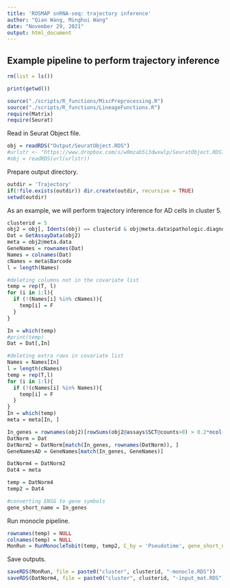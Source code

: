 ```yaml
---
title: 'ROSMAP snRNA-seq: trajectory inference'
author: "Qian Wang, Minghui Wang"
date: "November 29, 2021"
output: html_document
---
```


## Example pipeline to perform trajectory inference
```r
rm(list = ls())

print(getwd())

source("./scripts/R_functions/MiscPreprocessing.R")
source("./scripts/R_functions/LineageFunctions.R")
require(Matrix)
require(Seurat)
```

Read in Seurat Object file.
```r
obj = readRDS("Output/SeuratObject.RDS")
#urlstr <- "https://www.dropbox.com/s/w0mzab5i3dwxwlp/SeuratObject.RDS?raw=1"
#obj = readRDS(url(urlstr))
```

Prepare output directory.
```r
outdir = 'Trajectory'
if(!file.exists(outdir)) dir.create(outdir, recursive = TRUE)
setwd(outdir)
```

As an example, we will perform trajectory inference for AD cells in cluster 5.
```r
clusterid = 5
obj2 = obj[, Idents(obj) == clusterid & obj@meta.data$pathologic.diagnosis.of.AD == 'YES']
Dat = GetAssayData(obj2)
meta = obj2@meta.data
GeneNames = rownames(Dat)
Names = colnames(Dat)
cNames = meta$Barcode
l = length(Names)

#deleting columns not in the covariate list
temp = rep(T, l)
for (i in 1:l){
  if (!(Names[i] %in% cNames)){
    temp[i] = F
  }
}

In = which(temp)
#print(temp)
Dat = Dat[,In]

#deleting extra rows in covariate list
Names = Names[In]
l = length(cNames)
temp = rep(T,l)
for (i in 1:l){
  if (!(cNames[i] %in% Names)){
    temp[i] = F
  }
}
In = which(temp)
meta = meta[In, ]

In_genes = rownames(obj2)[rowSums(obj2@assays$SCT@counts>0) > 0.2*ncol(obj2)]
DatNorm = Dat
DatNorm2 = DatNorm[match(In_genes, rownames(DatNorm)), ]
GeneNamesAD = GeneNames[match(In_genes, GeneNames)]

DatNorm4 = DatNorm2
Dat4 = meta

temp = DatNorm4
temp2 = Dat4

#converting ENSG to gene symbols
gene_short_name = In_genes
```

Run monocle pipeline.
```r
rownames(temp) = NULL
colnames(temp) = NULL
MonRun = RunMonocleTobit(temp, temp2, C_by = 'Pseudotime', gene_short_name = gene_short_name)
```

Save outputs.
```r
saveRDS(MonRun, file = paste0("cluster", clusterid, "-monocle.RDS"))
saveRDS(DatNorm4, file = paste0("cluster", clusterid, "-input_mat.RDS"))
```
